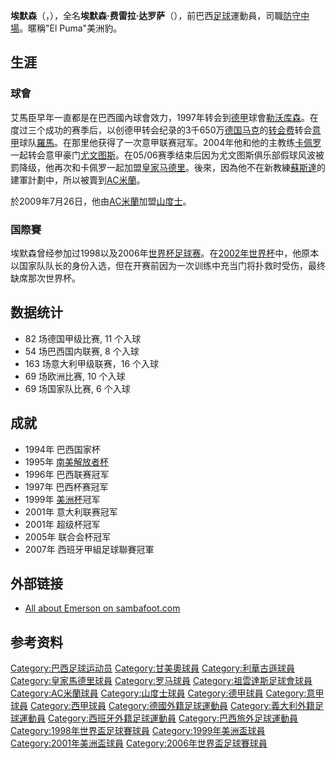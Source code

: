 {{noteTA
|T=zh-hans:埃默森·费雷拉·达罗萨;zh-hk:艾馬臣·費拉拿·達羅薩;zh-tw:愛默生·費雷拉·達羅薩;
|1=zh-hans:埃默森;zh-hk:艾馬臣;zh-tw:愛默生;
|G1=足球
}}
{{Football player infobox 
| playername = 艾馬臣<br />Emerson
| image = [[File:Emerson_Ferreira_da_Rosa.png|200px]]
| fullname = Emerson Ferreira da Rosa
| height = {{height|m=1.84}}
| nickname = ''El Puma'' (美洲豹) 
| dateofbirth = {{birth date and age|1976|4|4}} 
| cityofbirth = [[佩洛塔斯|佩洛塔斯]] 
| countryofbirth = {{BRA}}
| currentclub = 
| clubnumber = 
| position =  [[防守中場|防守中場]] 
| youthyears = 1993 
| youthclubs = [[保地花高|保地花高]] 
| years = 1993-1997<br />1997-2000<br />2000-2004<br />2004-2006<br />2006-2007<br />2007-2009<br />2009
| clubs =  [[甘美奧|甘美奧]]<br />[[利華古遜|利華古遜]]<br />[[羅馬足球會|羅馬]]<br />[[祖雲達斯|祖雲達斯]]<br />[[皇家馬德里|皇家馬德里]]<br />[[AC米蘭|AC米蘭]]<br />[[山度士足球會|山度士]]
| caps(goals) = 115 (15)<br />{{0}}82 (11)<br />105 (13)<br />{{0}}67 {{0}}(4)<br />{{0}}28 {{0}}(1)<br />{{0}}27 {{0}}(0)<br />{{0}}6 {{0}}(0)

| nationalyears = 1997-2006 
| nationalteam = {{fb|BRA}} 
| nationalcaps(goals) = {{0}}73 {{0}}(6)<ref>{{cite web |url=http://fifaworldcup.yahoo.com/06/en/w/player/171149_EMERSON.html |title=Player Page Profile - Emerson |publisher=fifaworldcup.yahoo.com |date=2006-07-01|accessdate=2006-10-17 |archive-date=2007-03-06 |archive-url=https://web.archive.org/web/20070306124446/http://fifaworldcup.yahoo.com/06/en/w/player/171149_EMERSON.html |dead-url=yes }}</ref> 
| pcupdate = 2009.8.19
| ntupdate = 2009.8.19 
}}

'''埃默森'''（'''{{lang|pt|Emerson}}'''，{{bd|1976年|4月4日|catIdx=E}}），全名'''埃默森·费雷拉·达罗萨'''（'''{{lang|pt|Emerson Ferreira da Rosa}}'''），前巴西[[足球|足球]]運動員，司職[[防守中場|防守中場]]。暱稱"El Puma"美洲豹。

== 生涯 ==
=== 球會 ===
艾馬臣早年一直都是在巴西國內球會效力，1997年转会到[[德甲|德甲]]球會[[勒沃库森足球俱乐部|勒沃库森]]。在度过三个成功的赛季后，以创德甲转会纪录的3千650万[[德国马克|德国马克]]的[[转会费|转会费]]转会[[意甲|意甲]]球队[[羅馬足球會|羅馬]]。在那里他获得了一次意甲联赛冠军。2004年他和他的主教练[[卡佩罗|卡佩罗]]一起转会意甲豪门[[尤文图斯|尤文图斯]]。在05/06赛季结束后因为尤文图斯俱乐部假球风波被罰降级，他再次和卡佩罗一起加盟[[皇家马德里|皇家马德里]]。後來，因為他不在新教練[[蘇斯達|蘇斯達]]的建軍計劃中，所以被賣到[[AC米蘭|AC米蘭]]。

於2009年7月26日，他由[[AC米蘭|AC米蘭]]加盟[[山度士足球會|山度士]]。

=== 国際賽 ===
埃默森曾经参加过1998以及2006年[[世界杯足球赛|世界杯足球赛]]。在[[2002年世界杯|2002年世界杯]]中，他原本以国家队队长的身份入选，但在开赛前因为一次训练中充当门将扑救时受伤，最终缺席那次世界杯。

== 数据统计 ==

* 82 场德国甲级比赛, 11 个入球
* 54 场巴西国内联赛, 8 个入球
* 163 场意大利甲级联赛，16 个入球
* 69 场欧洲比赛, 10 个入球
* 69 场国家队比赛, 6 个入球

== 成就 ==

* 1994年 巴西国家杯 
* 1995年 [[南美解放者杯|南美解放者杯]]
* 1996年 巴西联赛冠军
* 1997年 巴西杯赛冠军
* 1999年 [[美洲杯|美洲杯]]冠军
* 2001年 意大利联赛冠军
* 2001年 超级杯冠军
* 2005年 联合会杯冠军
* 2007年 西班牙甲組足球聯賽冠軍

== 外部链接 ==
* [http://www.sambafoot.com/en/players/422_Emerson.html All about Emerson on sambafoot.com] {{Wayback|url=http://www.sambafoot.com/en/players/422_Emerson.html |date=20201129041502 }}

== 参考资料 ==
<references/>

{{1998年世界盃足球賽巴西參賽名單}}
{{2006年世界杯足球赛巴西参赛名单}}

{{DEFAULTSORT:Emerson Ferreira da Rosa}}

[[Category:巴西足球运动员|Category:巴西足球运动员]]
[[Category:甘美奧球員|Category:甘美奧球員]]
[[Category:利華古遜球員|Category:利華古遜球員]]
[[Category:皇家馬德里球員|Category:皇家馬德里球員]]
[[Category:罗马球員|Category:罗马球員]]
[[Category:祖雲達斯足球會球員|Category:祖雲達斯足球會球員]]
[[Category:AC米蘭球員|Category:AC米蘭球員]]
[[Category:山度士球員|Category:山度士球員]]
[[Category:德甲球員|Category:德甲球員]]
[[Category:意甲球員|Category:意甲球員]]
[[Category:西甲球員|Category:西甲球員]]
[[Category:德國外籍足球運動員|Category:德國外籍足球運動員]]
[[Category:義大利外籍足球運動員|Category:義大利外籍足球運動員]]
[[Category:西班牙外籍足球運動員|Category:西班牙外籍足球運動員]]
[[Category:巴西旅外足球運動員|Category:巴西旅外足球運動員]]
[[Category:1998年世界盃足球賽球員|Category:1998年世界盃足球賽球員]]
[[Category:1999年美洲盃球員|Category:1999年美洲盃球員]]
[[Category:2001年美洲盃球員|Category:2001年美洲盃球員]]
[[Category:2006年世界盃足球賽球員|Category:2006年世界盃足球賽球員]]